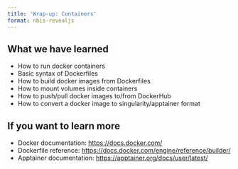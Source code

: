 ```yaml
---
title: 'Wrap-up: Containers'
format: nbis-revealjs
---
```


## What we have learned {.smaller}

- How to run docker containers
- Basic syntax of Dockerfiles
- How to build docker images from Dockerfiles
- How to mount volumes inside containers
- How to push/pull docker images to/from DockerHub
- How to convert a docker image to singularity/apptainer format

## If you want to learn more {.smaller}

- Docker documentation: [https://docs.docker.com/](https://docs.docker.com/)
- Dockerfile reference: [https://docs.docker.com/engine/reference/builder/](https://docs.docker.com/engine/reference/builder/)
- Apptainer documentation: [https://apptainer.org/docs/user/latest/](https://apptainer.org/docs/user/latest/)